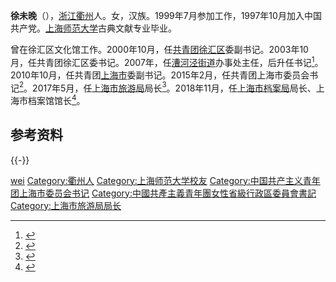 '''徐未晚'''（{{bd|1977年|1月||catIdx=X徐}}），[[浙江|浙江]][[衢州|衢州]]人。女，汉族。1999年7月参加工作，1997年10月加入中国共产党。[[上海师范大学|上海师范大学]]古典文献专业毕业。

曾在徐汇区文化馆工作。2000年10月，任[[中國共產主義青年團|共青团]][[徐汇区|徐汇区]]委副书记。2003年10月，任共青团徐汇区委书记。2007年，任[[漕河泾街道|漕河泾街道]]办事处主任，后升任书记<ref >{{cite web |url=http://news.sina.com.cn/c/2015-02-27/112531548561.shtml |title=徐未晚任上海团市委书记 系75后正厅级(图) |publisher=新浪新闻 |date= |accessdate=2016-10-08 |archive-date=2019-06-02 |archive-url=https://web.archive.org/web/20190602083538/http://news.sina.com.cn/c/2015-02-27/112531548561.shtml |dead-url=no }}</ref>。2010年10月，任共青团[[上海市|上海市]]委副书记。2015年2月，任共青团上海市委员会书记<ref >{{cite web |url=http://politics.people.com.cn/n/2015/0227/c1001-26606396.html |title=徐未晚任共青团上海市委员会书记（图/简历） |publisher=人民网 |date= |accessdate=2016-10-08 |archive-date=2017-01-14 |archive-url=https://web.archive.org/web/20170114120238/http://politics.people.com.cn/n/2015/0227/c1001-26606396.html |dead-url=no }}</ref>。2017年5月，任[[上海市旅游局|上海市旅游局]]局长<ref>{{cite web|title=杨劲松接替阎祖强任上海市食药监局局长 徐未晚任市旅游局局长|url=http://district.ce.cn/newarea/sddy/201705/04/t20170504_22542092.shtml|publisher=中国经济网|accessdate=2017-05-04|archive-date=2019-06-12|archive-url=https://web.archive.org/web/20190612023435/http://district.ce.cn/newarea/sddy/201705/04/t20170504_22542092.shtml|dead-url=no}}</ref>。2018年11月，任[[上海市档案局|上海市档案局]]局长、上海市档案馆馆长<ref>{{Cite web|title=上海市委常委、市委秘书长诸葛宇杰出席市档案局（馆）领导班子调整宣布会议|url=https://www.archives.sh.cn/zxsd/201812/t20181207_43933.html|access-date=2022-05-01|work=上海档案信息网|archive-date=2022-05-01|archive-url=https://web.archive.org/web/20220501163915/https://www.archives.sh.cn/zxsd/201812/t20181207_43933.html}}</ref>。

== 参考资料 ==
{{reflist}}

{{-}}
{{start box}}
{{s-gov|prc}}
{{s-before|[[杨劲松|杨劲松]]}}
{{s-title|[[上海市旅游局|上海市旅游局]]局长|2017年5月－2018年11月}}
{{s-after|机构撤销}}
{{s-civ}}
{{s-before|[[夏科家|夏科家]]}}
{{s-title|[[中国共产主义青年团|中国共产主义青年团]]上海市委书记|2015年2月－2017年5月}}
{{s-after|[[王宇_(1978年)|王宇]]}}
{{end box}}

{{各省级行政区团委书记}}

{{DEFAULTSORT:Xu weiwan}}
[[Category:徐姓|wei]]
[[Category:衢州人|Category:衢州人]]
[[Category:上海师范大学校友|Category:上海师范大学校友]]
[[Category:中国共产主义青年团上海市委员会书记|Category:中国共产主义青年团上海市委员会书记]]
[[Category:中國共產主義青年團女性省級行政區委員會書記|Category:中國共產主義青年團女性省級行政區委員會書記]]
[[Category:上海市旅游局局长|Category:上海市旅游局局长]]
{{china-poli-bio-stub}}